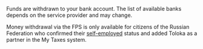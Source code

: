 Funds are withdrawn to your bank account. The list of available banks depends on the service provider and may change.

<Note mode="restriction" title="Alert">

Money withdrawal via the FPS is only available for citizens of the Russian Federation who confirmed their [self-employed](../self-employed/about) status and added Toloka as a partner in the My Taxes system.

</Note>